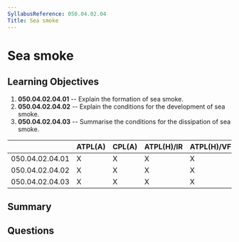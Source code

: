 ```yaml
---
SyllabusReference: 050.04.02.04
Title: Sea smoke
---
```


# Sea smoke

## Learning Objectives

1. **050.04.02.04.01** -- Explain the formation of sea smoke.
2. **050.04.02.04.02** -- Explain the conditions for the development of sea
   smoke.
3. **050.04.02.04.03** -- Summarise the conditions for the dissipation of sea
   smoke.

|                 | ATPL(A) | CPL(A) | ATPL(H)/IR | ATPL(H)/VFR | CPL(H) | IR  | CBIR(A) |
| --------------- | ------- | ------ | ---------- | ----------- | ------ | --- | ------- |
| 050.04.02.04.01 | X       | X      | X          | X           | X      | X   | X       |
| 050.04.02.04.02 | X       | X      | X          | X           | X      | X   | X       |
| 050.04.02.04.03 | X       | X      | X          | X           | X      | X   | X       |

## Summary

## Questions
